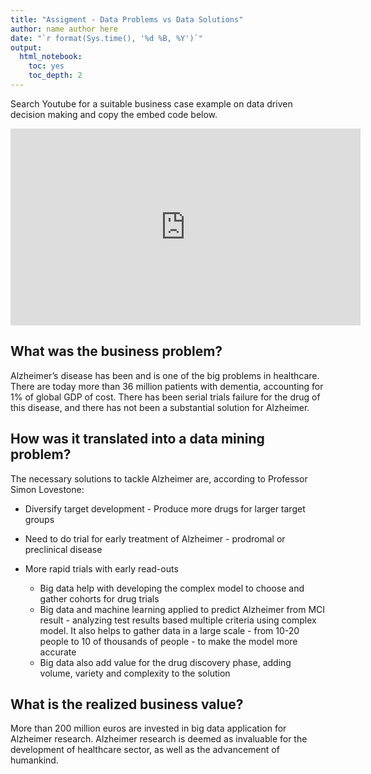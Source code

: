 ---
title: "Assigment - Data Problems vs Data Solutions"
author: name author here
date: "`r format(Sys.time(), '%d %B, %Y')`"
output:
  html_notebook:
    toc: yes
    toc_depth: 2
---



Search Youtube for a suitable business case example on data driven decision making and copy the embed code below.

<iframe width="560" height="315" src="https://www.youtube.com/embed/Wytr417RCEs" title="YouTube video player" frameborder="0" allow="accelerometer; autoplay; clipboard-write; encrypted-media; gyroscope; picture-in-picture" allowfullscreen data-external="1"></iframe>

 
 
## What was the business problem?

Alzheimer's disease has been and is one of the big problems in healthcare. There are today more than 36 million patients with dementia, accounting for 1% of global GDP of cost. There has been serial trials failure for the drug of this disease, and there has not been a substantial solution for Alzheimer.

## How was it translated into a data mining problem?

The necessary solutions to tackle Alzheimer are, according to Professor Simon Lovestone:

- Diversify target development - Produce more drugs for larger target groups

- Need to do trial for early treatment of Alzheimer - prodromal or preclinical disease 

- More rapid trials with early read-outs 

  - Big data help with developing the complex model to choose and gather cohorts for drug trials 
  - Big data and machine learning applied to predict Alzheimer from MCI result - analyzing test results based multiple criteria using complex model. It also helps to gather data in a large scale - from 10-20 people to 10 of thousands of people - to make the model more accurate
  - Big data also add value for the drug discovery phase, adding volume, variety and complexity to the solution  

## What is the realized business value?

More than 200 million euros are invested in big data application for Alzheimer research. Alzheimer research is deemed as invaluable for the development of healthcare sector, as well as the advancement of humankind.  
